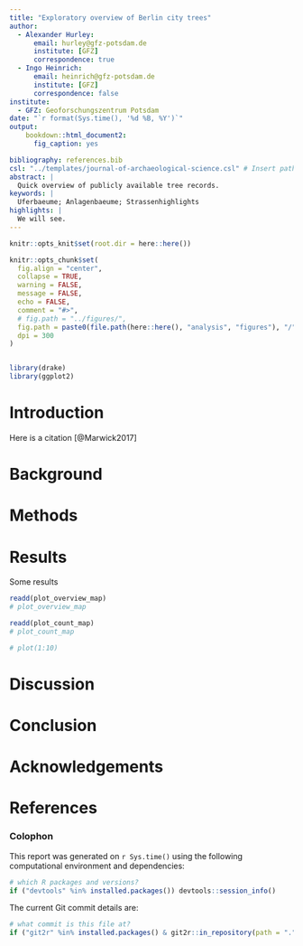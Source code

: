 ```yaml
---
title: "Exploratory overview of Berlin city trees"
author:
  - Alexander Hurley:
      email: hurley@gfz-potsdam.de
      institute: [GFZ]
      correspondence: true
  - Ingo Heinrich:
      email: heinrich@gfz-potsdam.de
      institute: [GFZ]
      correspondence: false
institute:
  - GFZ: Geoforschungszentrum Potsdam
date: "`r format(Sys.time(), '%d %B, %Y')`"
output: 
    bookdown::html_document2:
      fig_caption: yes

bibliography: references.bib
csl: "../templates/journal-of-archaeological-science.csl" # Insert path for the bib-style
abstract: |
  Quick overview of publicly available tree records.
keywords: |
  Uferbaeume; Anlagenbaeume; Strassenhighlights
highlights: |
  We will see. 
---
```



<!--     bookdown::word_document2: -->
<!--       fig_caption: yes -->
<!--       reference_docx: "../templates/template.docx" # Insert path for the DOCX file -->
<!--       pandoc_args: -->
<!--       - --lua-filter=../templates/scholarly-metadata.lua -->
<!--       - --lua-filter=../templates/author-info-blocks.lua -->
<!--       - --lua-filter=../templates/pagebreak.lua -->


<!-- This is the format for text comments that will be ignored during renderings. Do not put R code in these comments because it will not be ignored. -->

```r
knitr::opts_knit$set(root.dir = here::here())

knitr::opts_chunk$set(
  fig.align = "center",
  collapse = TRUE,
  warning = FALSE,
  message = FALSE,
  echo = FALSE,
  comment = "#>",
  # fig.path = "../figures/",
  fig.path = paste0(file.path(here::here(), "analysis", "figures"), "/"),
  dpi = 300
)


library(drake)
library(ggplot2)
```

# Introduction

Here is a citation [@Marwick2017]

# Background

# Methods

# Results

Some results


```r
readd(plot_overview_map)
# plot_overview_map

```


```r
readd(plot_count_map)
# plot_count_map

# plot(1:10)
```


<!-- Figure \@ref(fig:demo-plot) shows how we can have a caption and cross-reference for a plot -->

# Discussion

# Conclusion

# Acknowledgements

<!-- The following line inserts a page break  -->
\newpage

# References 
<!-- The following line ensures the references appear here for the MS Word or HTML output files, rather than right at the end of the document (this will not work for PDF files):  -->
<div id="refs"></div>

\newpage

### Colophon

This report was generated on `r Sys.time()` using the following computational environment and dependencies: 

```r
# which R packages and versions?
if ("devtools" %in% installed.packages()) devtools::session_info()
```

The current Git commit details are:

```r
# what commit is this file at? 
if ("git2r" %in% installed.packages() & git2r::in_repository(path = ".")) git2r::repository(here::here())  
```
